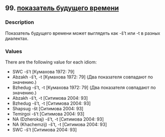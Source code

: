 ## 99. <a href =  'https://agricolamz.github.io/The_Circassian_Isoglosses_Database/99.html'>показатель будущего времени</a>
### Description

Показатель будущего времени может выглядеть как -š't или -t в разных диалектах.

### Values
There are the following value for each idiom:

* SWC  -š't [Кумахова 1972: 79] 
* Abzakh  -š't, -t [Кумахова 1972: 79] (Два показателя совпадают по значению.)
* Bzhedug  -š't, -t [Кумахова 1972: 79] (Два показателя совпадают по значению.)
* Abzakh  -š't, -t [Ситимова 2004: 93] 
* Bzhedug  -š't, -t [Ситимова 2004: 93] 
* Shapsug  -št [Ситимова 2004: 93] 
* Temirgoi  -š't [Ситимова 2004: 93] 
* NA (Dzherokaj) -š't, -t [Ситимова 2004: 93] 
* NA (Khachemzij) -š't, -t [Ситимова 2004: 93] 
* SWC  -š't [Ситимова 2004: 93] 

